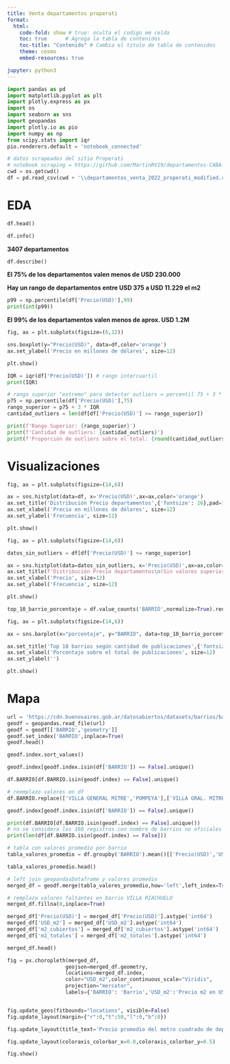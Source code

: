```yaml
---
title: Venta departamentos properati
format:
  html:
    code-fold: show # true: oculta el codigo em celda
    toc: true      # Agrega la tabla de contenidos
    toc-title: "Contenido" # Cambia el título de tabla de contenidos
    theme: cosmo
    embed-resources: true

jupyter: python3
---
```


```python
import pandas as pd
import matplotlib.pyplot as plt
import plotly.express as px
import os
import seaborn as sns
import geopandas
import plotly.io as pio
import numpy as np
from scipy.stats import iqr
pio.renderers.default = 'notebook_connected'
```

```python
# datos scrapeados del sitio Properati 
# notebook scraping = https://github.com/MartinRV19/departamentos-CABA-venta
cwd = os.getcwd()
df = pd.read_csv(cwd + '\\departamentos_venta_2022_properati_modified.csv', index_col=None, header=0)
```

# EDA

```python
df.head()
```

```python
df.info()
```

**3407 departamentos**

```python
df.describe()

```

**El 75% de los departamentos valen menos de USD 230.000**

**Hay un rango de departamentos entre USD 375 a USD 11.229 el m2**  	

```python
p99 = np.percentile(df['Precio(USD)'],99)
print(int(p99))
```

**El 99% de los departamentos valen menos de aprox. USD 1.2M**

```python
fig, ax = plt.subplots(figsize=(6,12))

sns.boxplot(y="Precio(USD)", data=df,color='orange')
ax.set_ylabel('Precio en millones de dólares', size=12)

plt.show()
```

```python
IQR = iqr(df['Precio(USD)']) # rango intercuartil 
print(IQR)
```

```python
# rango superior "extremo" para detectar outliers = percentil 75 + 3 * rango intercuartil
p75 = np.percentile(df['Precio(USD)'],75)
rango_superior = p75 + 3 * IQR
cantidad_outliers = len(df[df['Precio(USD)'] >= rango_superior])

print(f'Rango Superior: {rango_superior}')
print(f'Cantidad de outliers: {cantidad_outliers}')
print(f'Proporción de outliers sobre el total: {round(cantidad_outliers/len(df),2)}')
```

# Visualizaciones

```python
fig, ax = plt.subplots(figsize=(14,6))

ax = sns.histplot(data=df, x='Precio(USD)',ax=ax,color='orange')
ax.set_title('Distribución Precio departamentos',{'fontsize': 16},pad=15)
ax.set_xlabel('Precio en millones de dólares', size=12)
ax.set_ylabel('Frecuencia', size=12)

plt.show()
```

```python
fig, ax = plt.subplots(figsize=(14,6))

datos_sin_outliers = df[df['Precio(USD)'] <= rango_superior]

ax = sns.histplot(data=datos_sin_outliers, x='Precio(USD)',ax=ax,color='orange')
ax.set_title(f'Distribución Precio departamentos\n(Sin valores superiores a USD {int(rango_superior)})',{'fontsize': 16},pad=15)
ax.set_xlabel('Precio', size=12)
ax.set_ylabel('Frecuencia', size=12)

plt.show()
```

```python
top_10_barrio_porcentaje = df.value_counts('BARRIO',normalize=True).rename('porcentaje').mul(100).reset_index().sort_values('porcentaje',ascending=False)[0:10]

fig, ax = plt.subplots(figsize=(14,6))

ax = sns.barplot(x="porcentaje", y="BARRIO", data=top_10_barrio_porcentaje,color='orange')

ax.set_title('Top 10 barrios según cantidad de publicaciones',{'fontsize': 16},pad=15)
ax.set_xlabel('Porcentaje sobre el total de publicaciones', size=12)
ax.set_ylabel('')

plt.show()
```

# Mapa

```python
url = 'https://cdn.buenosaires.gob.ar/datosabiertos/datasets/barrios/barrios.geojson'
geodf = geopandas.read_file(url)
geodf = geodf[['BARRIO','geometry']]
geodf.set_index('BARRIO',inplace=True)
geodf.head()
```

```python
geodf.index.sort_values()
```

```python
geodf.index[geodf.index.isin(df['BARRIO']) == False].unique() 
```

```python
df.BARRIO[df.BARRIO.isin(geodf.index) == False].unique()
```

```python
# reemplazo valores en df
df.BARRIO.replace(['VILLA GENERAL MITRE','POMPEYA'],['VILLA GRAL. MITRE','NUEVA POMPEYA'],inplace=True)
```

```python
geodf.index[geodf.index.isin(df['BARRIO']) == False].unique() 
```

```python
print(df.BARRIO[df.BARRIO.isin(geodf.index) == False].unique())
# no se considera los 160 registros con nombre de barrios no oficiales
print(len(df[df.BARRIO.isin(geodf.index) == False]))
```

```python
# tabla con valores promedio por barrio
tabla_valores_promedio = df.groupby('BARRIO').mean()[['Precio(USD)','USD_m2','m2_cubiertos','m2_totales']]
```

```python
tabla_valores_promedio.head()
```

```python
# left join geopandasDataframe y valores promedio
merged_df = geodf.merge(tabla_valores_promedio,how='left',left_index=True,right_index=True) 
```

```python
# remplaza valores faltantes en barrio VILLA RIACHUELO
merged_df.fillna(0,inplace=True)
```

```python
merged_df['Precio(USD)'] = merged_df['Precio(USD)'].astype('int64')
merged_df['USD_m2'] = merged_df['USD_m2'].astype('int64')
merged_df['m2_cubiertos'] = merged_df['m2_cubiertos'].astype('int64')
merged_df['m2_totales'] = merged_df['m2_totales'].astype('int64')
```

```python
merged_df.head()
```

```python
fig = px.choropleth(merged_df,
                   geojson=merged_df.geometry,
                   locations=merged_df.index,
                   color="USD_m2",color_continuous_scale="Viridis",
                   projection="mercator",
                   labels={'BARRIO': 'Barrio','USD_m2':'Precio m2 en USD'})


fig.update_geos(fitbounds="locations", visible=False)
fig.update_layout(margin={"r":0,"t":50,"l":0,"b":0})

fig.update_layout(title_text='Precio promedio del metro cuadrado de departamentos por barrio <br>CABA (Marzo 2022)')

fig.update_layout(coloraxis_colorbar_x=0.8,coloraxis_colorbar_y=0.5)

fig.show()
```


